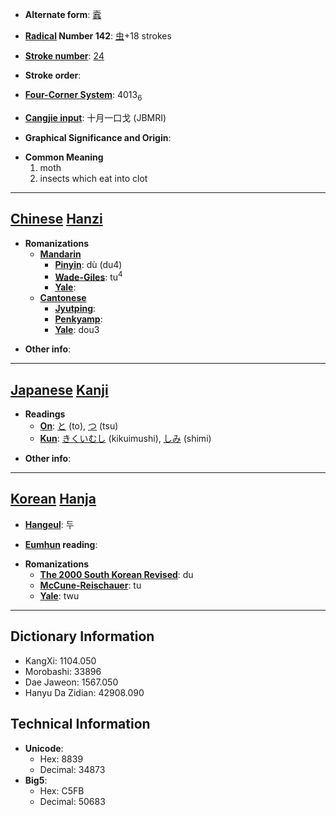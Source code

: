 * '''Alternate form''': [[蠧]]

* '''[[Wiktionary:Chinese radical index| Radical]] Number 142''': [[Wiktionary:Chinese radical index 虫|虫]]+18 strokes

* '''[[Wiktionary:Chinese total strokes index|Stroke number]]''': [[Wiktionary:Chinese total strokes index 24|24]]

* '''Stroke order''': 

* '''[[Wiktionary:Chinese four corner index|Four-Corner System]]''': 4013<sub>6</sub>

* '''[[Wiktionary:Chinese Cangjie index|Cangjie input]]''': 十月一口戈 (JBMRI)

* '''Graphical Significance and Origin''': 

* '''Common Meaning'''
*#moth
*# insects which eat into clot


----

== [[Chinese]] [[Hanzi]] ==

* '''Romanizations'''
** '''[[Mandarin]]'''
*** '''[[Pinyin]]''': dù (du4)
*** '''[[Wade-Giles]]''': tu<sup>4</sup>
*** '''[[Yale]]''': 
** '''[[Cantonese]]'''
*** '''[[Jyutping]]''':
*** '''[[Penkyamp]]''': 
*** '''[[Yale]]''': dou3

* '''Other info''': 

----

== [[Japanese]] [[Kanji]] ==

* '''Readings'''
** '''[[On]]''': [[と]] (to), [[つ]] (tsu)
** '''[[Kun]]''': [[きくいむし]] (kikuimushi), [[しみ]] (shimi)

* '''Other info''':  

----

== [[Korean]] [[Hanja]] ==

* '''[[Hangeul]]''': 두

* '''[[Eumhun]] reading''': 

* '''Romanizations'''
** '''[[The 2000 South Korean Revised Romanization|The 2000 South Korean Revised]]''': du
** '''[[McCune-Reischauer]]''': tu
** '''[[Yale]]''': twu

----

== Dictionary Information ==

* KangXi: 1104.050
* Morobashi: 33896
* Dae Jaweon: 1567.050
* Hanyu Da Zidian: 42908.090

== Technical Information ==

* '''Unicode''':
** Hex: 8839
** Decimal: 34873
* '''Big5''':
** Hex: C5FB
** Decimal: 50683